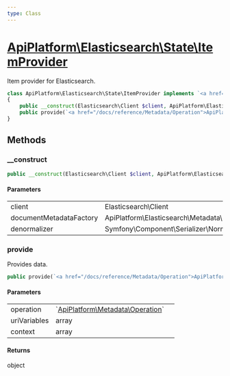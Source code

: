 ```yaml
---
type: Class
---
```


# [ApiPlatform\Elasticsearch\State\ItemProvider](/docs/reference/Elasticsearch/State/ItemProvider)

Item provider for Elasticsearch.


```php
class ApiPlatform\Elasticsearch\State\ItemProvider implements `<a href="/docs/reference/State/ProviderInterface">ApiPlatform\State\ProviderInterface</a>`
{
    public __construct(Elasticsearch\Client $client, ApiPlatform\Elasticsearch\Metadata\Document\Factory\DocumentMetadataFactoryInterface $documentMetadataFactory, Symfony\Component\Serializer\Normalizer\DenormalizerInterface $denormalizer)
    public provide(`<a href="/docs/reference/Metadata/Operation">ApiPlatform\Metadata\Operation</a>` $operation, array $uriVariables, array $context): object
}
```
## Methods

### __construct



```php
public __construct(Elasticsearch\Client $client, ApiPlatform\Elasticsearch\Metadata\Document\Factory\DocumentMetadataFactoryInterface $documentMetadataFactory, Symfony\Component\Serializer\Normalizer\DenormalizerInterface $denormalizer)
```

#### Parameters

<table><tbody>
<tr><td>client</td><td>Elasticsearch\Client</td><td></td></tr><tr><td>documentMetadataFactory</td><td>ApiPlatform\Elasticsearch\Metadata\Document\Factory\DocumentMetadataFactoryInterface</td><td></td></tr><tr><td>denormalizer</td><td>Symfony\Component\Serializer\Normalizer\DenormalizerInterface</td><td></td></tr>
</tbody>
</table>

### provide

Provides data.

```php
public provide(`<a href="/docs/reference/Metadata/Operation">ApiPlatform\Metadata\Operation</a>` $operation, array $uriVariables, array $context): object
```

#### Parameters

<table><tbody>
<tr><td>operation</td><td>`<a href="/docs/reference/Metadata/Operation">ApiPlatform\Metadata\Operation</a>`</td><td></td></tr><tr><td>uriVariables</td><td>array</td><td></td></tr><tr><td>context</td><td>array</td><td></td></tr>
</tbody>
</table>

#### Returns

object
